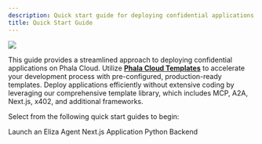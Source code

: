 ```yaml
---
description: Quick start guide for deploying confidential applications on Phala Cloud.
title: Quick Start Guide
---
```


<Frame caption="Phala Cloud Templates">
  <img src="/images/getting-started/phala-cloud-template.png" />
</Frame>

This guide provides a streamlined approach to deploying confidential applications on Phala Cloud. Utilize [**Phala Cloud Templates**](https://cloud.phala.network/templates) to accelerate your development process with pre-configured, production-ready templates. Deploy applications efficiently without extensive coding by leveraging our comprehensive template library, which includes MCP, A2A, Next.js, x402, and additional frameworks.

Select from the following quick start guides to begin:

<Columns cols={3}>
  <Card
    img="/images/getting-started/elizaos.png"
    href="/phala-cloud/getting-started/explore-templates/launch-an-eliza-agent"
  >
    Launch an Eliza Agent
  </Card>
  <Card
    img="/images/getting-started/nextjs-starter.png"
    href="/phala-cloud/getting-started/explore-templates/start-from-template#next.js-template"
  >
    Next.js Application
  </Card>
  <Card
    img="/images/getting-started/python-starter.png"
    href="/phala-cloud/getting-started/explore-templates/start-from-template#python-template"
  >
    Python Backend
  </Card>
</Columns>

